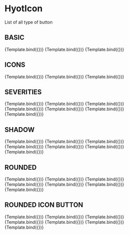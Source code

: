 <!-- HyotIcon.stories.mdx -->



<Meta title="MDX/HyotIcon" component={HyotIcon} />


# HyotIcon

List of all type of button

## BASIC

<Canvas>
  <Story
    name="Standard"
    args={{
      label: "Standard",
    }}
  >
    {Template.bind({})}
  </Story>
  <Story
    name="Disabled"
    args={{
      label: "Disabled",
      type: "disabled",
    }}
  >
    {Template.bind({})}
  </Story>
  <Story
    name="Link"
    args={{
      label: "Link",
      type: "link",
    }}
  >
    {Template.bind({})}
  </Story>
</Canvas>

## ICONS

<Canvas>
  <Story
    name="Icon center"
    args={{
      icon: "done",
      label: "",
    }}
  >
    {Template.bind({})}
  </Story>
  <Story
    name="Icon left"
    args={{
      icon: "done",
      position_icon: "left",
      label: "Icon left",
    }}
  >
    {Template.bind({})}
  </Story>
  <Story
    name="Icon right"
    args={{
      icon: "done",
      position_icon: "right",
      label: "Icon right",
    }}
  >
    {Template.bind({})}
  </Story>
</Canvas>

## SEVERITIES

<Canvas>
  <Story
    name="Sev primary"
    args={{
      severities: "primary",
      label: "primary",
    }}
  >
    {Template.bind({})}
  </Story>
  <Story
    name="Sev secondary"
    args={{
      severities: "secondary",
      label: "secondary",
    }}
  >
    {Template.bind({})}
  </Story>
  <Story
    name="Sev success"
    args={{
      severities: "success",
      label: "success",
    }}
  >
    {Template.bind({})}
  </Story>
  <Story
    name="Sev info"
    args={{
      severities: "info",
      label: "info",
    }}
  >
    {Template.bind({})}
  </Story>
  <Story
    name="Sev warning"
    args={{
      severities: "warning",
      label: "warning",
    }}
  >
    {Template.bind({})}
  </Story>
  <Story
    name="Sev help"
    args={{
      severities: "help",
      label: "help",
    }}
  >
    {Template.bind({})}
  </Story>
  <Story
    name="Sev danger"
    args={{
      severities: "danger",
      label: "danger",
    }}
  >
    {Template.bind({})}
  </Story>
</Canvas>

## SHADOW

<Canvas>
  <Story
    name="Raised primary"
    args={{
      severities: "primary",
      label: "primary",
      shadow: "md",
    }}
  >
    {Template.bind({})}
  </Story>
  <Story
    name="Raised secondary"
    args={{
      severities: "secondary",
      label: "secondary",
      shadow: "md",
    }}
  >
    {Template.bind({})}
  </Story>
  <Story
    name="Raised success"
    args={{
      severities: "success",
      label: "success",
      shadow: "md",
    }}
  >
    {Template.bind({})}
  </Story>
  <Story
    name="Raised info"
    args={{
      severities: "info",
      label: "info",
      shadow: "md",
    }}
  >
    {Template.bind({})}
  </Story>
  <Story
    name="Raised warning"
    args={{
      severities: "warning",
      label: "warning",
      shadow: "md",
    }}
  >
    {Template.bind({})}
  </Story>
  <Story
    name="Raised help"
    args={{
      severities: "help",
      label: "help",
      shadow: "md",
    }}
  >
    {Template.bind({})}
  </Story>
  <Story
    name="Raised danger"
    args={{
      severities: "danger",
      label: "danger",
      shadow: "md",
    }}
  >
    {Template.bind({})}
  </Story>
</Canvas>

## ROUNDED

<Canvas>
  <Story
    name="Rounded primary"
    args={{
      severities: "primary",
      label: "primary",
      rounded: "lg",
    }}
  >
    {Template.bind({})}
  </Story>
  <Story
    name="Rounded secondary"
    args={{
      severities: "secondary",
      label: "secondary",
      rounded: "lg",
    }}
  >
    {Template.bind({})}
  </Story>
  <Story
    name="Rounded success"
    args={{
      severities: "success",
      label: "success",
      rounded: "lg",
    }}
  >
    {Template.bind({})}
  </Story>
  <Story
    name="Rounded info"
    args={{
      severities: "info",
      label: "info",
      rounded: "lg",
    }}
  >
    {Template.bind({})}
  </Story>
  <Story
    name="Rounded warning"
    args={{
      severities: "warning",
      label: "warning",
      rounded: "lg",
    }}
  >
    {Template.bind({})}
  </Story>
  <Story
    name="Rounded help"
    args={{
      severities: "help",
      label: "help",
      rounded: "lg",
    }}
  >
    {Template.bind({})}
  </Story>
  <Story
    name="Rounded danger"
    args={{
      severities: "danger",
      label: "danger",
      rounded: "lg",
    }}
  >
    {Template.bind({})}
  </Story>
</Canvas>

## ROUNDED ICON BUTTON

<Canvas>
  <Story
    name="Icon primary"
    args={{
      icon: "bolt",
      severities: "primary",
      rounded: "max",
    }}
  >
    {Template.bind({})}
  </Story>
  <Story
    name="Icon secondary"
    args={{
      icon: "radio_button_checked",
      severities: "secondary",
      rounded: "max",
    }}
  >
    {Template.bind({})}
  </Story>
  <Story
    name="Icon success"
    args={{
      icon: "done",
      severities: "success",
      rounded: "max",
    }}
  >
    {Template.bind({})}
  </Story>
  <Story
    name="Icon info"
    args={{
      icon: "search",
      severities: "info",
      rounded: "max",
    }}
  >
    {Template.bind({})}
  </Story>
  <Story
    name="Icon warning"
    args={{
      icon: "swipe_right",
      severities: "warning",
      rounded: "max",
    }}
  >
    {Template.bind({})}
  </Story>
  <Story
    name="Icon help"
    args={{
      icon: "more_down",
      severities: "help",
      rounded: "max",
    }}
  >
    {Template.bind({})}
  </Story>
  <Story
    name="Icon danger"
    args={{
      icon: "error",
      severities: "danger",
      rounded: "max",
    }}
  >
    {Template.bind({})}
  </Story>
</Canvas>
